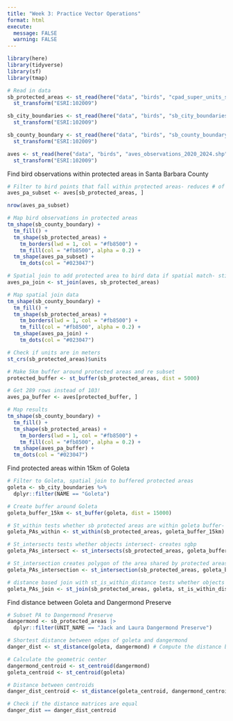 ```yaml
---
title: "Week 3: Practice Vector Operations"
format: html
execute: 
  message: FALSE
  warning: FALSE
---
```


```r
library(here)
library(tidyverse)
library(sf)
library(tmap)
```

```r
# Read in data
sb_protected_areas <- st_read(here("data", "birds", "cpad_super_units_sb.shp")) |>  
  st_transform("ESRI:102009")

sb_city_boundaries <- st_read(here("data", "birds", "sb_city_boundaries_2003.shp")) |> 
  st_transform("ESRI:102009")

sb_county_boundary <- st_read(here("data", "birds", "sb_county_boundary_2020.shp")) |> 
  st_transform("ESRI:102009")

aves <- st_read(here("data", "birds", "aves_observations_2020_2024.shp")) |> 
  st_transform("ESRI:102009")
```

Find bird observations within protected areas in Santa Barbara County
```r
# Filter to bird points that fall within protected areas- reduces # of rows
aves_pa_subset <- aves[sb_protected_areas, ]

nrow(aves_pa_subset)
```
```r
# Map bird observations in protected areas
tm_shape(sb_county_boundary) +
  tm_fill() +
  tm_shape(sb_protected_areas) +
    tm_borders(lwd = 1, col = "#fb8500") +
    tm_fill(col = "#fb8500", alpha = 0.2) +
  tm_shape(aves_pa_subset) +
    tm_dots(col = "#023047")
```

```r
# Spatial join to add protected area to bird data if spatial match- still same # of rows!
aves_pa_join <- st_join(aves, sb_protected_areas) 
```

```r
# Map spatial join data 
tm_shape(sb_county_boundary) +
  tm_fill() +
  tm_shape(sb_protected_areas) +
    tm_borders(lwd = 1, col = "#fb8500") +
    tm_fill(col = "#fb8500", alpha = 0.2) +
  tm_shape(aves_pa_join) +
    tm_dots(col = "#023047")
```

```r
# Check if units are in meters
st_crs(sb_protected_areas)$units

# Make 5km buffer around protected areas and re subset
protected_buffer <- st_buffer(sb_protected_areas, dist = 5000)

# Get 289 rows instead of 103!
aves_pa_buffer <- aves[protected_buffer, ]
```

```r
# Map results
tm_shape(sb_county_boundary) +
  tm_fill() +
  tm_shape(sb_protected_areas) +
    tm_borders(lwd = 1, col = "#fb8500") +
    tm_fill(col = "#fb8500", alpha = 0.2) +
  tm_shape(aves_pa_buffer) +
  tm_dots(col = "#023047")
```

Find protected areas within 15km of Goleta
```r
# Filter to Goleta, spatial join to buffered protected areas
goleta <- sb_city_boundaries %>% 
  dplyr::filter(NAME == "Goleta")

# Create buffer around Goleta
goleta_buffer_15km <- st_buffer(goleta, dist = 15000)
```

```r
# St_within tests whether sb protected areas are within goleta buffer- creates sgbp
goleta_PAs_within <- st_within(sb_protected_areas, goleta_buffer_15km)

# St_intersects tests whether objects intersect- creates sgbp
goleta_PAs_intersect <- st_intersects(sb_protected_areas, goleta_buffer_15km)

# St_intersection creates polygon of the area shared by protected areas and goleta buffer
goleta_PAs_intersection <- st_intersection(sb_protected_areas, goleta_buffer_15km)
```
```r
# distance based join with st_is_within_distance tests whether objects intersect within a certain distance- adds Goleta as city if spatial match
goleta_PAs_join <- st_join(sb_protected_areas, goleta, st_is_within_distance, dist = 15000)
```

Find distance between Goleta and Dangermond Preserve
```r
# Subset PA to Dangermond Preserve
dangermond <- sb_protected_areas |>
  dplyr::filter(UNIT_NAME == "Jack and Laura Dangermond Preserve")
```

```r
# Shortest distance between edges of goleta and dangermond
danger_dist <- st_distance(goleta, dangermond) # Compute the distance between geometries edges
```

```r
# Calculate the geometric center
dangermond_centroid <- st_centroid(dangermond)
goleta_centroid <- st_centroid(goleta)

# Distance between centroids
danger_dist_centroid <- st_distance(goleta_centroid, dangermond_centroid) 
```

```r
# Check if the distance matrices are equal
danger_dist == danger_dist_centroid
```

